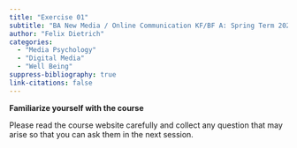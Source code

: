 ```yaml
---
title: "Exercise 01"
subtitle: "BA New Media / Online Communication KF/BF A: Spring Term 2023"
author: "Felix Dietrich"
categories:
  - "Media Psychology"
  - "Digital Media"
  - "Well Being"
suppress-bibliography: true
link-citations: false
---
```


**Familiarize yourself with the course**

Please read the course website carefully and collect any question that may arise
so that you can ask them in the next session.